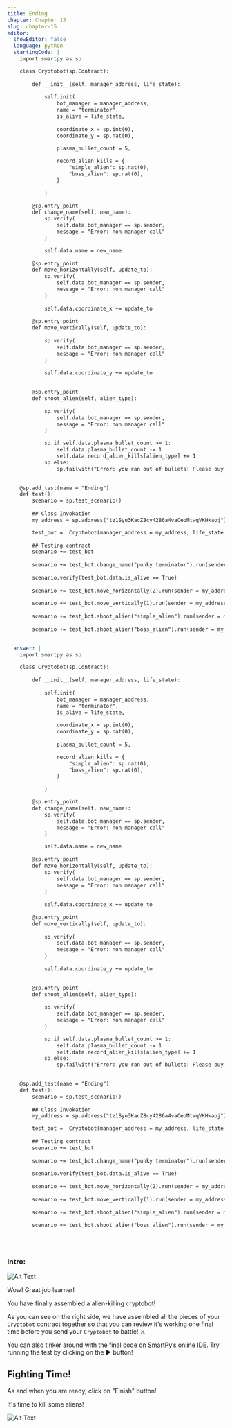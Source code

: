 ```yaml
---
title: Ending 
chapter: Chapter 15
slug: chapter-15
editor:
  showEditor: false
  language: python
  startingCode: |
    import smartpy as sp

    class Cryptobot(sp.Contract):
    
        def __init__(self, manager_address, life_state):
            
            self.init(
                bot_manager = manager_address,
                name = "terminator",
                is_alive = life_state,
                
                coordinate_x = sp.int(0), 
                coordinate_y = sp.nat(0), 
                
                plasma_bullet_count = 5,

                record_alien_kills = {
                    "simple_alien": sp.nat(0), 
                    "boss_alien": sp.nat(0), 
                }
                
            )

        @sp.entry_point
        def change_name(self, new_name):
            sp.verify(
                self.data.bot_manager == sp.sender, 
                message = "Error: non manager call"
            )

            self.data.name = new_name
        
        @sp.entry_point
        def move_horizontally(self, update_to):
            sp.verify(
                self.data.bot_manager == sp.sender, 
                message = "Error: non manager call"
            )
                
            self.data.coordinate_x += update_to
        
        @sp.entry_point
        def move_vertically(self, update_to):
            
            sp.verify(
                self.data.bot_manager == sp.sender, 
                message = "Error: non manager call"
            )
                
            self.data.coordinate_y += update_to

            
        @sp.entry_point
        def shoot_alien(self, alien_type):
            
            sp.verify(
                self.data.bot_manager == sp.sender, 
                message = "Error: non manager call"
            )

            sp.if self.data.plasma_bullet_count >= 1:
                self.data.plasma_bullet_count -= 1
                self.data.record_alien_kills[alien_type] += 1
            sp.else:
                sp.failwith("Error: you ran out of bullets! Please buy more!")

        
    @sp.add_test(name = "Ending")
    def test():
        scenario = sp.test_scenario()
        
        ## Class Invokation
        my_address = sp.address("tz1Syu3KacZ8cy4286a4vaCeoMtwqVKHkaoj")

        test_bot =  Cryptobot(manager_address = my_address, life_state = True)
        
        ## Testing contract
        scenario += test_bot
        
        scenario += test_bot.change_name("punky terminator").run(sender = my_address)
        
        scenario.verify(test_bot.data.is_alive == True)
        
        scenario += test_bot.move_horizontally(2).run(sender = my_address)
        
        scenario += test_bot.move_vertically(1).run(sender = my_address)
        
        scenario += test_bot.shoot_alien("simple_alien").run(sender = my_address)
        
        scenario += test_bot.shoot_alien("boss_alien").run(sender = my_address)
        

  answer: |
    import smartpy as sp

    class Cryptobot(sp.Contract):
    
        def __init__(self, manager_address, life_state):
            
            self.init(
                bot_manager = manager_address,
                name = "terminator",
                is_alive = life_state,
                
                coordinate_x = sp.int(0), 
                coordinate_y = sp.nat(0), 
                
                plasma_bullet_count = 5,

                record_alien_kills = {
                    "simple_alien": sp.nat(0), 
                    "boss_alien": sp.nat(0), 
                }
                
            )

        @sp.entry_point
        def change_name(self, new_name):
            sp.verify(
                self.data.bot_manager == sp.sender, 
                message = "Error: non manager call"
            )

            self.data.name = new_name
        
        @sp.entry_point
        def move_horizontally(self, update_to):
            sp.verify(
                self.data.bot_manager == sp.sender, 
                message = "Error: non manager call"
            )
                
            self.data.coordinate_x += update_to
        
        @sp.entry_point
        def move_vertically(self, update_to):
            
            sp.verify(
                self.data.bot_manager == sp.sender, 
                message = "Error: non manager call"
            )
                
            self.data.coordinate_y += update_to

            
        @sp.entry_point
        def shoot_alien(self, alien_type):
            
            sp.verify(
                self.data.bot_manager == sp.sender, 
                message = "Error: non manager call"
            )

            sp.if self.data.plasma_bullet_count >= 1:
                self.data.plasma_bullet_count -= 1
                self.data.record_alien_kills[alien_type] += 1
            sp.else:
                sp.failwith("Error: you ran out of bullets! Please buy more!")

        
    @sp.add_test(name = "Ending")
    def test():
        scenario = sp.test_scenario()
        
        ## Class Invokation
        my_address = sp.address("tz1Syu3KacZ8cy4286a4vaCeoMtwqVKHkaoj")

        test_bot =  Cryptobot(manager_address = my_address, life_state = True)
        
        ## Testing contract
        scenario += test_bot
        
        scenario += test_bot.change_name("punky terminator").run(sender = my_address)
        
        scenario.verify(test_bot.data.is_alive == True)
        
        scenario += test_bot.move_horizontally(2).run(sender = my_address)
        
        scenario += test_bot.move_vertically(1).run(sender = my_address)
        
        scenario += test_bot.shoot_alien("simple_alien").run(sender = my_address)
        
        scenario += test_bot.shoot_alien("boss_alien").run(sender = my_address)


---
```


### Intro: 

![Alt Text](https://media.giphy.com/media/BQAk13taTaKYw/giphy.gif)

Wow! Great job learner!

You have finally assembled a alien-killing cryptobot!

As you can see on the right side, we have assembled all the pieces of your `Cryptobot` contract together so that you can review it's working one final time before you send your `Cryptobot` to battle! ⚔️



You can also tinker around with the final code on [SmartPy’s online IDE](https://smartpy.io/demo/index.html?code=eJzVVd9v0zAQfu9f4WUvqSgVHQNNlYaQqkmgCQmJiQcQstzkspo6drCdDg_xv3POjyZuUg0Q0oSf4vjz3Xf3ne94XihticmZtoUjzBBTTCaJYMaQlXaFVWtlY1PMV0pazRI7XU4mBFcKGaGUS24pjQ2IbEZyJtktaMrSVIMxMyJ4BtRYZgFvkWbtP_yluTcQ73_5hf5oY4lcDmwGUMlyQExkQedcMqt0FAK4oUzwnQd1XEJIsEmU0qm3BPQ73sGwubTxs@nsKMzVMPwewoJNgSnNGV2XQoCliSqlxasvZpMApSFB0540SLrlQhgE_QggfkWG54WAGhctjzKosGtlzIPIn@PMpzW913gNUH9HC4UZ2RdAsmHyFqjXoakBCXfVtic43t2B5pkLda7kT5ll80DxKp0GZAr6gGKO@iPGC36ltdJLIpVsC4QkTIjokHfopymXluJkH@mx8HK1A7pRmt9j8aN91wRZFqnX3qpHj3JUtM5nUM9PLjvivxk7RmR58kDk_00KXJiCMIBjeTAbhayr59PkoH6c1hXjXe1RkzDKh2c992N96NUlWSyP0B3DP0X8EfiwgX3u8vXFC7DoUwNh4MBzMc8YF3fcbuI2cqdKopkkqrREZaTmYk7IewHMAO4dlquGk6h59hMvJk4MasHYuJ0SVxLr4BYxXtbqpNHPJCCZ5qpu5f6Etr_iafdSTk_JqpqLb@VObZnlSlb_c9dOp9pAs4kje7_44Mrn1yz5dJG487OLl@x8x1ag3tm7bx@v32yZ@tpSrrxiaaCJ3tw9mH5@Hrqx8YoHN7qEkOwNmsSAcVrVkzuMFZVofXa3xk7n_SYfFaXcOtIbuNO5Lv3L8CUc8JsOzbYvY2@6KpluSA@iGOUz7Mpnf0JiaKvX5RZ_banfJ8Lx_G9M9qb4QwZ_ARd32_c-). Try running the test by clicking on the ▶️ button!


## Fighting Time! 

As and when you are ready, click on "Finish" button! 

It's time to kill some aliens! 

![Alt Text](https://media.giphy.com/media/4Sm7D7rlopgqs/giphy.gif)